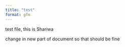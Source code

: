 ```yaml
---
title: "test"
format: gfm
---
```


test file, this is Shariwa




change in new part of document so that should be fine